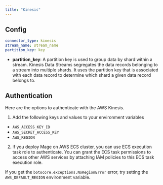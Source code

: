 ```yaml
---
title: "Kinesis"
---
```


## Config

```yaml
connector_type: kinesis
stream_name: stream_name
partition_key: key
```

- **partition_key**: A partition key is used to group data by shard within a stream. Kinesis Data Streams segregates the data records belonging to a stream into multiple shards. It uses the partition key that is associated with each data record to determine which shard a given data record belongs to.

## Authentication

Here are the options to authenticate with the AWS Kinesis.

1. Add the following keys and values to your environment variables

- `AWS_ACCESS_KEY_ID`
- `AWS_SECRET_ACCESS_KEY`
- `AWS_REGION`

2. If you deploy Mage on AWS ECS cluster, you can use ECS execution task role to authenticate.
   You can grant the ECS task permissions to access other AWS services by attaching IAM policies
   to this ECS task execution role.

If you get the `botocore.exceptions.NoRegionError` error, try setting the `AWS_DEFAULT_REGION`
environment variable.
